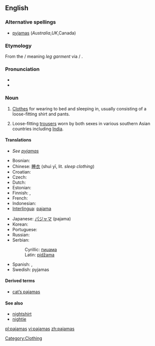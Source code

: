 <!-- NOTE: If you edit this page, please also edit "pyjamas" -->
==English==

===Alternative spellings===
* [[pyjamas]] (''Australia'',''UK'',Canada)

===Etymology===
From the {{etyl|fa}} {{fa-Arab|[[پايجامه]]}} {{IPA|/pɑjʤɑme}}/ meaning ''leg garment'' via {{etyl|ur}}/{{etyl|hi}} {{term|पैजामा|sc=Deva}}.

===Pronunciation===
* {{IPA|/pəˈdʒɑ.məz/}}
* {{audio|en-us-pajamas.ogg|Audio (US)}}

===Noun===
{{wikipedia}}
{{en-noun|-}} {{pluralonly}}

# {{US}} [[Clothes]] for wearing to bed and sleeping in, usually consisting of a loose-fitting shirt and pants.
# Loose-fitting [[trousers]] worn by both sexes in various southern Asian countries including [[India]].

====Translations====
* ''See [[pyjamas#Translations|pyjamas]]''
{{trans-top|clothes for wearing to bed and sleeping in}}
* Bosnian: {{t-|bs|pidžama|f|s}}
* Chinese: [[睡衣]] (shuì yī, lit. ''sleep clothing'')
* Croatian: {{t-|hr|pidžama|f|alt=pidžáma}}
* Czech: {{t-|cs|pyžamo|n}}
* Dutch: {{t+|nl|pyjama|m|s}}
* Estonian: {{t-|et|pidžaama}}
* Finnish: {{t+|fi|pyjama}}, {{t-|fi|yöpuku|s}}
* French: {{t+|fr|pyjama|m|s}}
* Indonesian: {{t-|id|piyama|xs=Indonesian}}
* [[Interlingua]]: [[pajama]]
{{trans-mid}}
* Japanese: [[パジャマ]] (pajama)
* Korean: {{t|잠옷|tr=jam-ot}}
* Portuguese: {{t-|pt|pijama|m|s}}
* Russian: {{t+|ru|пижама|f|s|sc=Cyrl}}
* Serbian:
*: Cyrillic: [[пиџама]] {{f}} {{s}}
*: Latin: [[pidžama#Serbian|pidžama]] {{f}} {{s}}
* Spanish: {{t+|es|pijama|m}}, {{t+|es|piyama|f}}
* Swedish: pyjamas {{c|s}}
{{trans-bottom}}

====Derived terms====
* [[cat's pajamas|cat’s pajamas]]

====See also====
* [[nightshirt]]
* [[nightie]]

<!-- NOTE: If you edit this page, please also edit "pyjamas" -->

[[Category:Clothing]]

[[pl:pajamas]]
[[vi:pajamas]]
[[zh:pajamas]]